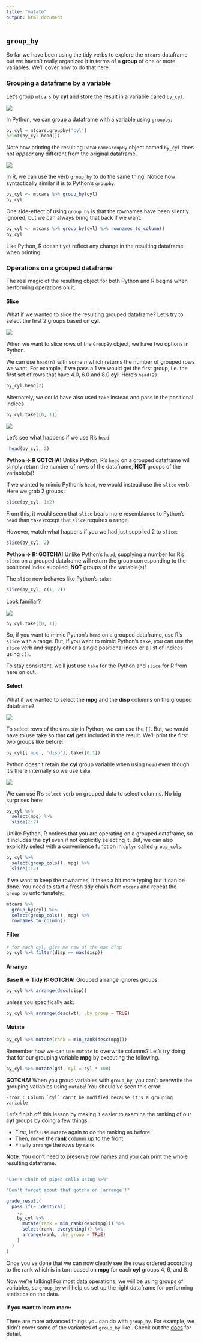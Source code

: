 ```yaml
---
title: "mutate"
output: html_document
---
```


## `group_by`

So far we have been using the tidy verbs to explore the `mtcars` dataframe but we haven't really organized it in terms of a **group** of one or more variables. We'll cover how to do that here.

### Grouping a dataframe by a variable

Let's group `mtcars` by **cyl** and store the result in a variable called `by_cyl`.

<img src="../images/python_logo.png" class="language-icon">

In Python, we can group a dataframe with a variable using `groupby`:

```python
by_cyl = mtcars.groupby('cyl')
print(by_cyl.head())
```
Note how printing the resulting `DataFrameGroupBy` object named `by_cyl` does not *appear* any different from the original dataframe.

<img src="../images/r_logo.png" class="language-icon">

In R, we can use the verb `group_by` to do the same thing. Notice how syntactically similar it is to Python's `groupby`:

```r
by_cyl <- mtcars %>% group_by(cyl)
by_cyl
```
One side-effect of using `group_by` is that the rownames have been silently ignored, but we can always bring that back if we want:

```r
by_cyl <- mtcars %>% group_by(cyl) %>% rownames_to_column()
by_cyl
```

Like Python, R doesn't yet reflect any change in the resulting dataframe when printing.

### Operations on a grouped dataframe

The real magic of the resulting object for both Python and R begins when performing operations on it.

#### Slice

What if we wanted to slice the resulting grouped dataframe? Let's try to select the first 2 groups based on **cyl**.

<img src="../images/python_logo.png" class="language-icon">

When we want to slice rows of the `GroupBy` object, we have two options in Python.

We can use `head(n)` with some *n* which returns the number of grouped rows we want. For example, if we pass a 1 we would get the first group, i.e. the first set of rows that have 4.0, 6.0 and 8.0 **cyl**. Here's `head(2)`:

```python
by_cyl.head(2)
```

Alternately, we could have also used `take` instead and pass in the positional indices.

```python
by_cyl.take([0, 1])
```

<img src="../images/r_logo.png" class="language-icon">

Let's see what happens if we use R's `head`:

```r
 head(by_cyl, 2)
```

**Python ⇒ R GOTCHA!** Unlike Python, R's `head` on a grouped dataframe will simply return the number of rows of the dataframe, **NOT** groups of the variable(s)!

If we wanted to mimic Python's `head`, we would instead use the `slice` verb. Here we grab 2 groups:

```r
slice(by_cyl, 1:2)
```

From this, it would seem that `slice` bears more resemblance to Python's `head` than `take` except that `slice` requires a range.

However, watch what happens if you we had just supplied 2 to `slice`:

```r
slice(by_cyl, 2)
```
**Python ⇒ R: GOTCHA!**  Unlike Python's `head`, supplying a number for R's `slice` on a grouped dataframe will return the group corresponding to the positional index supplied, **NOT** groups of the variable(s)!

The `slice` now behaves like Python's `take`:

```r
slice(by_cyl, c(1, 2))
```

Look familiar?

<img src="../images/python_logo.png" class="language-icon">
```python
by_cyl.take([0, 1])
```

So, if you want to mimic Python's `head` on a grouped dataframe, use R's `slice` with a range. But, if you want to mimic Python's `take`, you can use the `slice` verb and supply either a single positional index or a list of indices using `c()`.

To stay consistent, we'll just use `take` for the Python and `slice` for R from here on out.

#### Select

What if we wanted to select the **mpg** and the **disp** columns on the grouped dataframe?

<img src="../images/python_logo.png" class="language-icon">

To select rows of the `GroupBy` in Python, we can use the `[[`. But, we would have to use take so that **cyl** gets included in the result. We'll print the first two groups like before:

```python
by_cyl[['mpg', 'disp']].take([0,1])
```
Python doesn't retain the **cyl** group variable when using `head` even though it's there internally so we use `take`.

<img src="../images/r_logo.png" class="language-icon">

We can use R's `select` verb on grouped data to select columns. No big surprises here:

```r
by_cyl %>%
  select(mpg) %>%
  slice(1:2)
```
Unlike Python, R notices that you are operating on a grouped dataframe, so it includes the **cyl** even if not explicitly selecting it. But, we can also explicitly select with a convenience function in `dplyr` called `group_cols`:

```r
by_cyl %>%
  select(group_cols(), mpg) %>%
  slice(1:2)
```

If we want to keep the rownames, it takes a bit more typing but it can be done. You need to start a fresh tidy chain from `mtcars` and repeat the `group_by` unfortunately:

```r
mtcars %>%
  group_by(cyl) %>%
  select(group_cols(), mpg) %>%
  rownames_to_column()
```

#### Filter

```r
# for each cyl, give me row of the max disp
by_cyl %>% filter(disp == max(disp))
```

#### Arrange

**Base R ⇒ Tidy R: GOTCHA!** Grouped arrange ignores groups:

```r
by_cyl %>% arrange(desc(disp))
```

unless you specifically ask:

```r
by_cyl %>% arrange(desc(wt), .by_group = TRUE)
```

#### Mutate

```r
by_cyl %>% mutate(rank = min_rank(desc(mpg)))
```

Remember how we can use `mutate` to overwrite columns? Let's try doing that for our grouping variable **mpg** by executing the following.

```r
by_cyl %>% mutate(gdf, cyl = cyl * 100)
```

**GOTCHA!** When you group variables with `group_by`, you can't overwrite the grouping variables using `mutate`! You should've seen this error:

```
Error : Column `cyl` can't be modified because it's a grouping variable
```

Let's finish off this lesson by making it easier to examine the ranking of our **cyl** groups by doing a few things:

- First, let's use `mutate` again to do the ranking as before
- Then, move the **rank** column up to the front
- Finally `arrange` the rows by rank.

**Note**: You don't need to preserve row names and you can print the whole resulting dataframe.

```r

```

```r
"Use a chain of piped calls using %>%"
```

```r
"Don't forget about that gotcha on `arrange`!"
```

```r
grade_result(
  pass_if(~ identical(
    .,
    by_cyl %>% 
      mutate(rank = min_rank(desc(mpg))) %>% 
      select(rank, everything()) %>% 
      arrange(rank, .by_group = TRUE)
    )
  )
)
```

Once you've done that we can now clearly see the rows ordered according to the rank which is in turn based on **mpg** for each **cyl** groups 4, 6, and 8.

Now we're talking! For most data operations, we will be using groups of variables, so `group_by` will help us set up the right dataframe for performing statistics on the data.

#### If you want to learn more:

There are more advanced things you can do with `group_by`. For example, we didn't cover some of the variantes of `group_by` like . Check out the [docs](https://dplyr.tidyverse.org/reference/group_by.html) for detail.

